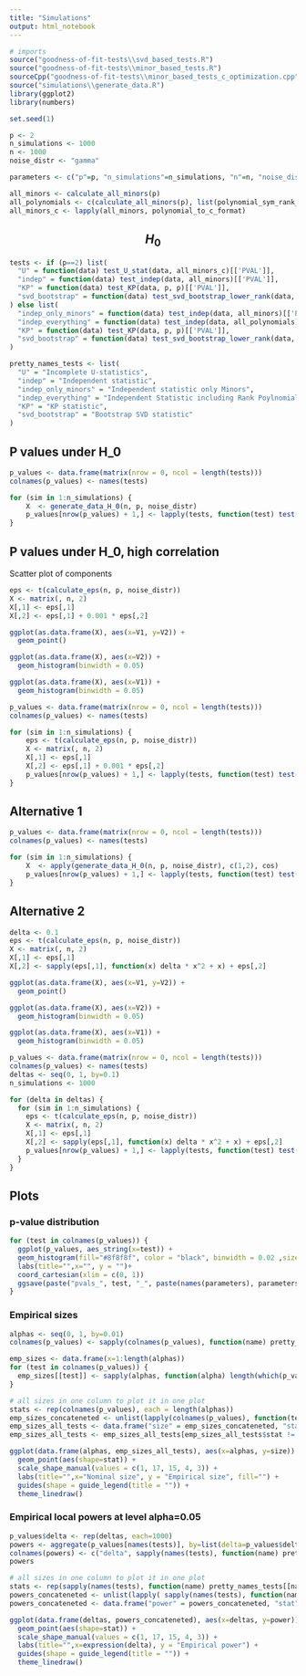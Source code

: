 ```yaml
---
title: "Simulations"
output: html_notebook
---
```

```r
# imports
source("goodness-of-fit-tests\\svd_based_tests.R")
source("goodness-of-fit-tests\\minor_based_tests.R")
sourceCpp("goodness-of-fit-tests\\minor_based_tests_c_optimization.cpp")
source("simulations\\generate_data.R")
library(ggplot2)
library(numbers)
```

```r
set.seed(1)
```

```r
p <- 2
n_simulations <- 1000
n <- 1000
noise_distr <- "gamma"

parameters <- c("p"=p, "n_simulations"=n_simulations, "n"=n, "noise_distr"=noise_distr)

all_minors <- calculate_all_minors(p) 
all_polynomials <- c(calculate_all_minors(p), list(polynomial_sym_rank_3))
all_minors_c <- lapply(all_minors, polynomial_to_c_format)
```

## $$H_0$$
```r
tests <- if (p==2) list(
  "U" = function(data) test_U_stat(data, all_minors_c)[['PVAL']],
  "indep" = function(data) test_indep(data, all_minors)[['PVAL']],
  "KP" = function(data) test_KP(data, p, p)[['PVAL']],
  "svd_bootstrap" = function(data) test_svd_bootstrap_lower_rank(data, p, p)[['PVAL']]
) else list(
  "indep_only_minors" = function(data) test_indep(data, all_minors)[['PVAL']],
  "indep_everything" = function(data) test_indep(data, all_polynomials)[['PVAL']],
  "KP" = function(data) test_KP(data, p, p)[['PVAL']],
  "svd_bootstrap" = function(data) test_svd_bootstrap_lower_rank(data, p, p)[['PVAL']]
)

pretty_names_tests <- list(
  "U" = "Incomplete U-statistics",
  "indep" = "Independent statistic",
  "indep_only_minors" = "Independent statistic only Minors",
  "indep_everything" = "Independent Statistic including Rank Poylnomial",
  "KP" = "KP statistic",
  "svd_bootstrap" = "Bootstrap SVD statistic"
)
```

## P values under H_0
```r
p_values <- data.frame(matrix(nrow = 0, ncol = length(tests)))
colnames(p_values) <- names(tests)

for (sim in 1:n_simulations) {
    X  <- generate_data_H_0(n, p, noise_distr)
    p_values[nrow(p_values) + 1,] <- lapply(tests, function(test) test(X))
}
```

## P values under H_0, high correlation
Scatter plot of components
```r
eps <- t(calculate_eps(n, p, noise_distr))
X <- matrix(, n, 2)
X[,1] <- eps[,1]
X[,2] <- eps[,1] + 0.001 * eps[,2]

ggplot(as.data.frame(X), aes(x=V1, y=V2)) +
  geom_point()

ggplot(as.data.frame(X), aes(x=V2)) +
  geom_histogram(binwidth = 0.05)

ggplot(as.data.frame(X), aes(x=V1)) +
  geom_histogram(binwidth = 0.05)
```


```r
p_values <- data.frame(matrix(nrow = 0, ncol = length(tests)))
colnames(p_values) <- names(tests)

for (sim in 1:n_simulations) {
    eps <- t(calculate_eps(n, p, noise_distr))
    X <- matrix(, n, 2)
    X[,1] <- eps[,1]
    X[,2] <- eps[,1] + 0.001 * eps[,2]
    p_values[nrow(p_values) + 1,] <- lapply(tests, function(test) test(X))
}
```

## Alternative 1
```r
p_values <- data.frame(matrix(nrow = 0, ncol = length(tests)))
colnames(p_values) <- names(tests)

for (sim in 1:n_simulations) {
    X  <- apply(generate_data_H_0(n, p, noise_distr), c(1,2), cos)
    p_values[nrow(p_values) + 1,] <- lapply(tests, function(test) test(X))
}
```

## Alternative 2
```r
delta <- 0.1
eps <- t(calculate_eps(n, p, noise_distr))
X <- matrix(, n, 2)
X[,1] <- eps[,1]
X[,2] <- sapply(eps[,1], function(x) delta * x^2 + x) + eps[,2]

ggplot(as.data.frame(X), aes(x=V1, y=V2)) +
  geom_point()

ggplot(as.data.frame(X), aes(x=V2)) +
  geom_histogram(binwidth = 0.05)

ggplot(as.data.frame(X), aes(x=V1)) +
  geom_histogram(binwidth = 0.05)
```

```r
p_values <- data.frame(matrix(nrow = 0, ncol = length(tests)))
colnames(p_values) <- names(tests)
deltas <- seq(0, 1, by=0.1)
n_simulations <- 1000

for (delta in deltas) {
  for (sim in 1:n_simulations) {
    eps <- t(calculate_eps(n, p, noise_distr))
    X <- matrix(, n, 2)
    X[,1] <- eps[,1]
    X[,2] <- sapply(eps[,1], function(x) delta * x^2 + x) + eps[,2]
    p_values[nrow(p_values) + 1,] <- lapply(tests, function(test) test(X))
  }
}
```

## Plots
### p-value distribution
```r
for (test in colnames(p_values)) {
  ggplot(p_values, aes_string(x=test)) +
  geom_histogram(fill="#8f8f8f", color = "black", binwidth = 0.02 ,size=0.1) + 
  labs(title="",x="", y = "")+
  coord_cartesian(xlim = c(0, 1))
  ggsave(paste("pvals_", test, "_", paste(names(parameters), parameters, sep = "=", collapse = "_"), "_b.png", sep=""), width = 12, height = 10, units = "cm")
}
```

### Empirical sizes
```r
alphas <- seq(0, 1, by=0.01)
colnames(p_values) <- sapply(colnames(p_values), function(name) pretty_names_tests[[name]])

emp_sizes <- data.frame(x=1:length(alphas))
for (test in colnames(p_values)) {
  emp_sizes[[test]] <- sapply(alphas, function(alpha) length(which(p_values[[test]] <= alpha))/n_simulations)
}

# all sizes in one column to plot it in one plot
stats <- rep(colnames(p_values), each = length(alphas))
emp_sizes_concateneted <- unlist(lapply(colnames(p_values), function(test) emp_sizes[[test]]))
emp_sizes_all_tests <- data.frame("size" = emp_sizes_concateneted, "stat"=stats)
emp_sizes_all_tests <- emp_sizes_all_tests[emp_sizes_all_tests$stat != "KP statistic with scaling", ]

ggplot(data.frame(alphas, emp_sizes_all_tests), aes(x=alphas, y=size)) +
  geom_point(aes(shape=stat)) + 
  scale_shape_manual(values = c(1, 17, 15, 4, 3)) +
  labs(title="",x="Nominal size", y = "Empirical size", fill="") +
  guides(shape = guide_legend(title = "")) +
  theme_linedraw() 
```

### Empirical local powers at level alpha=0.05
```r
p_values$delta <- rep(deltas, each=1000)
powers <- aggregate(p_values[names(tests)], by=list(delta=p_values$delta), FUN=function(x) length(which(unlist(x) <= 0.05))/n_simulations)
colnames(powers) <- c("delta", sapply(names(tests), function(name) pretty_names_tests[[name]]))
powers
```
```r
# all sizes in one column to plot it in one plot
stats <- rep(sapply(names(tests), function(name) pretty_names_tests[[name]]), each = length(deltas))
powers_concateneted <- unlist(lapply( sapply(names(tests), function(name) pretty_names_tests[[name]]), function(test) powers[[test]]))
powers_concateneted <- data.frame("power" = powers_concateneted, "stat"=stats)

ggplot(data.frame(deltas, powers_concateneted), aes(x=deltas, y=power)) +
  geom_point(aes(shape=stat)) + 
  scale_shape_manual(values = c(1, 17, 15, 4, 3)) +
  labs(title="",x=expression(delta), y = "Empirical power") +
  guides(shape = guide_legend(title = "")) +
  theme_linedraw() 
```


